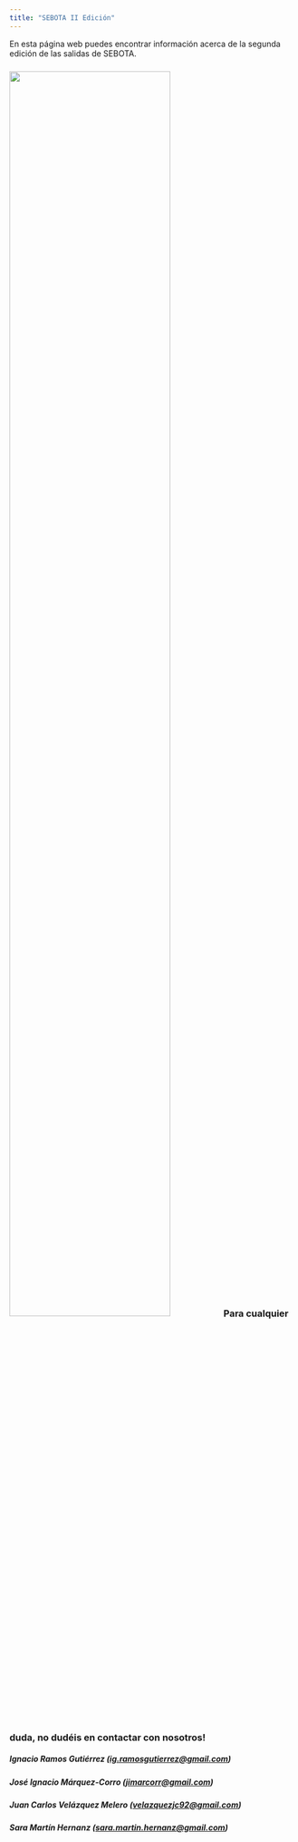 ```yaml
---
title: "SEBOTA II Edición"
---
```


En esta página web puedes encontrar información acerca de la segunda edición de las salidas de SEBOTA.

### ![](SEBOTA_Cazorla.png){width=75%}Para cualquier duda, no dudéis en contactar con nosotros!

##### Ignacio Ramos Gutiérrez ([ig.ramosgutierrez\@gmail.com](mailto:ig.ramosgutierrez@gmail.com))

##### José Ignacio Márquez-Corro ([jimarcorr\@gmail.com](mailto:jimarcorr@gmail.com))

##### Juan Carlos Velázquez Melero ([velazquezjc92\@gmail.com](mailto:velazquezjc92@gmail.com))

##### Sara Martín Hernanz ([sara.martin.hernanz\@gmail.com](mailto:sara.martin.hernanz@gmail.com))
